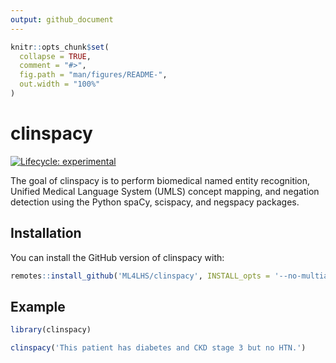 ```yaml
---
output: github_document
---
```


<!-- README.md is generated from README.Rmd. Please edit that file -->

```r
knitr::opts_chunk$set(
  collapse = TRUE,
  comment = "#>",
  fig.path = "man/figures/README-",
  out.width = "100%"
)
```

# clinspacy

<!-- badges: start -->
[![Lifecycle: experimental](https://img.shields.io/badge/lifecycle-experimental-orange.svg)](https://www.tidyverse.org/lifecycle/#experimental)
<!-- badges: end -->

The goal of clinspacy is to perform biomedical named entity recognition, Unified Medical Language System (UMLS) concept mapping, and negation detection using the Python spaCy, scispacy, and negspacy packages.

## Installation

You can install the GitHub version of clinspacy with:

```r
remotes::install_github('ML4LHS/clinspacy', INSTALL_opts = '--no-multiarch')
```

## Example

```r
library(clinspacy)

clinspacy('This patient has diabetes and CKD stage 3 but no HTN.')
```
